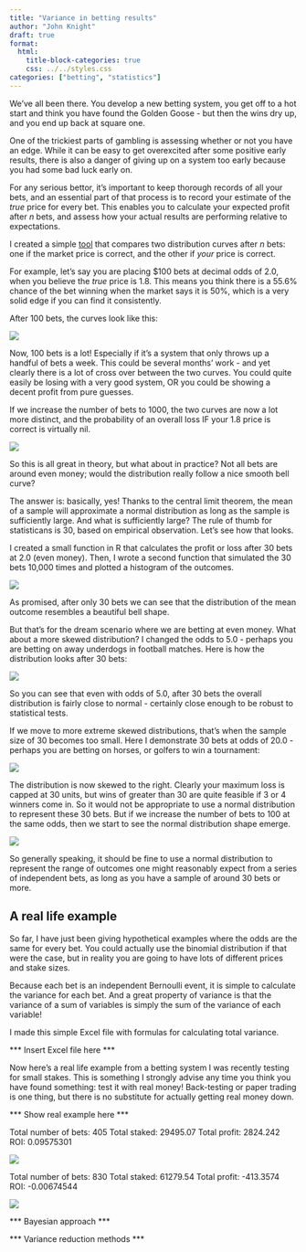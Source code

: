 ```yaml
---
title: "Variance in betting results"
author: "John Knight"
draft: true
format:
  html:
    title-block-categories: true
    css: ../../styles.css
categories: ["betting", "statistics"]
---
```


We've all been there. You develop a new betting system, you get off to a hot start and think you have found the Golden Goose - but then the wins dry up, and you end up back at square one.

One of the trickiest parts of gambling is assessing whether or not you have an edge. While it can be easy to get overexcited after some positive early results, there is also a danger of giving up on a system too early because you had some bad luck early on.

For any serious bettor, it's important to keep thorough records of all your bets, and an essential part of that process is to record your estimate of the *true* price for every bet. This enables you to calculate your expected profit after *n* bets, and assess how your actual results are performing relative to expectations.

I created a simple [tool](https://johnknightstats.com/tools/betting-variance-tool.html) that compares two distribution curves after *n* bets: one if the market price is correct, and the other if *your* price is correct.

For example, let's say you are placing $100 bets at decimal odds of 2.0, when you believe the *true* price is 1.8. This means you think there is a 55.6% chance of the bet winning when the market says it is 50%, which is a very solid edge if you can find it consistently.

After 100 bets, the curves look like this:

::: {.centered-block}
<img src="viz/bets_100.png"/>
:::

Now, 100 bets is a lot! Especially if it's a system that only throws up a handful of bets a week. This could be several months' work - and yet clearly there is a lot of cross over between the two curves. You could quite easily be losing with a very good system, OR you could be showing a decent profit from pure guesses.

If we increase the number of bets to 1000, the two curves are now a lot more distinct, and the probability of an overall loss IF your 1.8 price is correct is virtually nil.

::: {.centered-block}
<img src="viz/bets_1000.png"/>
:::

So this is all great in theory, but what about in practice? Not all bets are around even money; would the distribution really follow a nice smooth bell curve?

The answer is: basically, yes! Thanks to the central limit theorem, the mean of a sample will approximate a normal distribution as long as the sample is sufficiently large. And what is sufficiently large? The rule of thumb for statisticans is 30, based on empirical observation. Let's see how that looks.

I created a small function in R that calculates the profit or loss after 30 bets at 2.0 (even money). Then, I wrote a second function that simulated the 30 bets 10,000 times and plotted a histogram of the outcomes.

::: {.centered-block}
<img src="viz/mean_distribution_2.png"/>
:::

As promised, after only 30 bets we can see that the distribution of the mean outcome resembles a beautiful bell shape.

But that's for the dream scenario where we are betting at even money. What about a more skewed distribution? I changed the odds to 5.0 - perhaps you are betting on away underdogs in football matches. Here is how the distribution looks after 30 bets:

::: {.centered-block}
<img src="viz/mean_distribution_5.png"/>
:::

So you can see that even with odds of 5.0, after 30 bets the overall distribution is fairly close to normal - certainly close enough to be robust to statistical tests.

If we move to more extreme skewed distributions, that's when the sample size of 30 becomes too small. Here I demonstrate 30 bets at odds of 20.0 - perhaps you are betting on horses, or golfers to win a tournament:

::: {.centered-block}
<img src="viz/mean_distribution_20.png"/>
:::

The distribution is now skewed to the right. Clearly your maximum loss is capped at 30 units, but wins of greater than 30 are quite feasible if 3 or 4 winners come in. So it would not be appropriate to use a normal distribution to represent these 30 bets. But if we increase the number of bets to 100 at the same odds, then we start to see the normal distribution shape emerge.

::: {.centered-block}
<img src="viz/mean_distribution_20a.png"/>
:::

So generally speaking, it should be fine to use a normal distribution to represent the range of outcomes one might reasonably expect from a series of independent bets, as long as you have a sample of around 30 bets or more.

## A real life example

So far, I have just been giving hypothetical examples where the odds are the same for every bet. You could actually use the binomial distribution if that were the case, but in reality you are going to have lots of different prices and stake sizes.

Because each bet is an independent Bernoulli event, it is simple to calculate the variance for each bet. And a great property of variance is that the variance of a sum of variables is simply the sum of the variance of each variable!

I made this simple Excel file with formulas for calculating total variance.

*** Insert Excel file here ***

Now here's a real life example from a betting system I was recently testing for small stakes. This is something I strongly advise any time you think you have found something: test it with real money! Back-testing or paper trading is one thing, but there is no substitute for actually getting real money down.

*** Show real example here ***

Total number of bets: 405
Total staked: 29495.07
Total profit: 2824.242
ROI: 0.09575301

::: {.centered-block}
<img src="viz/bet_record_plot_405.png"/>
:::

Total number of bets: 830
Total staked: 61279.54
Total profit: -413.3574
ROI: -0.00674544

::: {.centered-block}
<img src="viz/bet_record_plot_830.png"/>
:::

*** Bayesian approach ***

*** Variance reduction methods ***